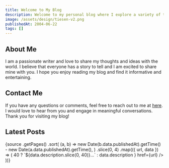 ```yaml
---
title: Welcome to My Blog
description: Welcome to my personal blog where I explore a variety of topics and offer my unique perspective.
image: /assets/design/tiesen-v2.png
publishedAt: 2004-06-22
tags: []
---
```


## About Me

I am a passionate writer and love to share my thoughts and ideas with the world. I believe that everyone has a story to tell and I am excited to share mine with you. I hope you enjoy reading my blog and find it informative and entertaining.

## Contact Me

If you have any questions or comments, feel free to reach out to me at [here](https://gravatar.com/tiesen243). I would love to hear from you and engage in meaningful conversations. Thank you for visiting my blog!

## Latest Posts


<Cards>
  {source
    .getPages()
    .sort(
      (a, b) =>
        new Date(b.data.publishedAt).getTime() - new Date(a.data.publishedAt).getTime(),
    )
    .slice(0, 4)
    .map(({ url, data }) => (
      <Card
        key={url}
        title={data.title}
        description={
          data.description.length > 40
            ? `${data.description.slice(0, 40)}...`
            : data.description
        }
        href={url}
      />
    ))}
</Cards>
